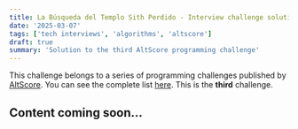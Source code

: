 ```yaml
---
title: La Búsqueda del Templo Sith Perdido - Interview challenge solution
date: '2025-03-07'
tags: ['tech interviews', 'algorithms', 'altscore']
draft: true
summary: 'Solution to the third AltScore programming challenge'
---
```


This challenge belongs to a series of programming challenges published by [AltScore](https://www.altscore.ai/).
You can see the complete list [here](/blog/altscore-makers-challenge/0-reto-altscore). This is the **third** challenge.

## Content coming soon... 